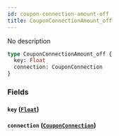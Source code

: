 ```yaml
---
id: coupon-connection-amount-off
title: CouponConnectionAmount_off
---
```


No description

```graphql
type CouponConnectionAmount_off {
  key: Float
  connection: CouponConnection
}
```

### Fields

#### `key` ([`Float`](/v1/scalars/float))

#### `connection` ([`CouponConnection`](/v1/objects/coupon-connection))
